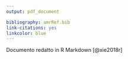 ```yaml
---
output: pdf_document

bibliography: amrRef.bib
link-citations: yes
linkcolor: blue
---
```

\thispagestyle{empty}
 <!-- \begin{titlepage} -->
\begin{bfseries}
  \vspace*{-2cm}
  \begin{center}
 
    \textcolor{blue}{
    \Large
    Istituto Zooprofilattico Sperimentale\\
    della Lombardia e dell'Emilia Romagna}\\
    \vspace*{1cm} 
    
   \LARGE
    PRC 2016020 \\
    \vspace*{1cm}
  
  \LARGE
   Ruolo della fauna selvatica nella diffusione e mantenimento dell'antibiotico-resistenza\\
  
  
  \end{center}
  
  
  \vspace*{1cm} \large
  \begin{flushleft}


    Responsabile Scientifico: Dr. Tranquillo Vito \\
    Data scadenza progetto: 14/11/2020

  \end{flushleft}
  
  \vspace*{6.0cm}
  \begin{center}
   Ricerca finanziata dal Ministero del Lavoro, della Salute e delle Politiche Sociali \\
   Dipartimento per la Sanità Pubblica Veterinaria, la Nutrizione e la Sicurezza degli Alimenti
  \end{center}
  


  \begin{figure}[htbp]
      \begin{center}
        \includegraphics[width=4cm]{figure/logo.png}
      \end{center}
    \end{figure}
\end{bfseries}

 \vspace*{1cm}


Documento redatto in R Markdown   [@xie2018r]

